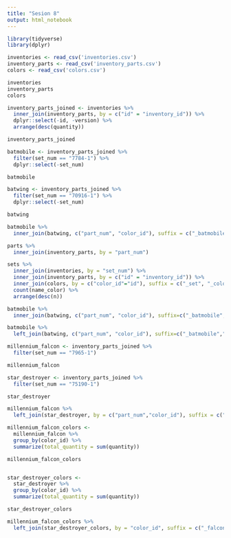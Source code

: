 ```yaml
---
title: "Sesion 8"
output: html_notebook
---
```


```r
library(tidyverse)
library(dplyr)

inventories <- read_csv('inventories.csv')
inventory_parts <- read_csv('inventory_parts.csv')
colors <- read_csv('colors.csv')

inventories
inventory_parts
colors

```
```r
inventory_parts_joined <- inventories %>% 
  inner_join(inventory_parts, by = c("id" = "inventory_id")) %>%
  dplyr::select(-id, -version) %>%
  arrange(desc(quantity))

inventory_parts_joined

batmobile <- inventory_parts_joined %>% 
  filter(set_num == "7784-1") %>%
  dplyr::select(-set_num)

batmobile

batwing <- inventory_parts_joined %>% 
  filter(set_num == "70916-1") %>%
  dplyr::select(-set_num)

batwing

batmobile %>% 
  inner_join(batwing, c("part_num", "color_id"), suffix = c("_batmobile","_batwing"))


```
```r
parts %>%
  inner_join(inventory_parts, by = "part_num")

```
```r
sets %>%
  inner_join(inventories, by = "set_num") %>%
  inner_join(inventory_parts, by = c("id" = "inventory_id")) %>%
  inner_join(colors, by = c("color_id"="id"), suffix = c("_set", "_color")) %>%
  count(name_color) %>%
  arrange(desc(n))
```
```r
batmobile %>%
  inner_join(batwing, c("part_num", "color_id"), suffix=c("_batmobile","_batwing"))

batmobile %>%
  left_join(batwing, c("part_num", "color_id"), suffix=c("_batmobile","_batwing"))
```

```r

millennium_falcon <- inventory_parts_joined %>% 
  filter(set_num == "7965-1")

millennium_falcon

star_destroyer <- inventory_parts_joined %>%
  filter(set_num == "75190-1")

star_destroyer

millennium_falcon %>% 
  left_join(star_destroyer, by = c("part_num","color_id"), suffix = c("_falcon","_star_destroyer"))

millennium_falcon_colors <- 
  millennium_falcon %>%
  group_by(color_id) %>%
  summarize(total_quantity = sum(quantity))

millennium_falcon_colors


star_destroyer_colors <- 
  star_destroyer %>%
  group_by(color_id) %>%
  summarize(total_quantity = sum(quantity))

star_destroyer_colors

millennium_falcon_colors %>%
  left_join(star_destroyer_colors, by = "color_id", suffix = c("_falcon","_star_destroyer"))


```

